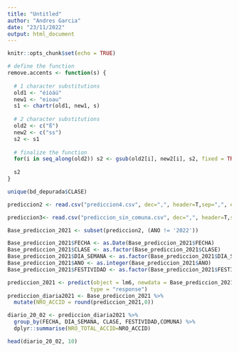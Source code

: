 ---
title: "Untitled"
author: "Andres Garcia"
date: "23/11/2022"
output: html_document
---



```{r setup, include=FALSE}
knitr::opts_chunk$set(echo = TRUE)
```

```{r Funcion para eliminar acentos}
# define the function
remove.accents <- function(s) {
  
  # 1 character substitutions
  old1 <- "éíóáú"
  new1 <- "eioau"
  s1 <- chartr(old1, new1, s)
  
  # 2 character substitutions 
  old2 <- c("ß")
  new2 <- c("ss")
  s2 <- s1
  
  # finalize the function
  for(i in seq_along(old2)) s2 <- gsub(old2[i], new2[i], s2, fixed = TRUE)
  
  s2
}
```


```{r}
unique(bd_depurada$CLASE)
```


```{r}
prediccion2 <- read.csv("prediccion4.csv", dec=",", header=T,sep=",", encoding = "UTF-8")
```
```{r}
prediccion3<- read.csv("prediccion_sin_comuna.csv", dec=",", header=T,sep=",", encoding = "UTF-8")
```


```{r}
Base_prediccion_2021 <- subset(prediccion2, (ANO != '2022'))

Base_prediccion_2021$FECHA <- as.Date(Base_prediccion_2021$FECHA)
Base_prediccion_2021$CLASE <- as.factor(Base_prediccion_2021$CLASE)
Base_prediccion_2021$DIA_SEMANA <- as.factor(Base_prediccion_2021$DIA_SEMANA)
Base_prediccion_2021$ANO <- as.integer(Base_prediccion_2021$ANO)
Base_prediccion_2021$FESTIVIDAD <- as.factor(Base_prediccion_2021$FESTIVIDAD)

prediccion_2021 <- predict(object = lm6, newdata = Base_prediccion_2021,
                          type = "response")
prediccion_diaria2021 <- Base_prediccion_2021 %>% 
  mutate(NRO_ACCID = round(prediccion_2021,0))

diario_20_02 <- prediccion_diaria2021 %>%
  group_by(FECHA, DIA_SEMANA, CLASE, FESTIVIDAD,COMUNA) %>%
  dplyr::summarise(NRO_TOTAL_ACCID=NRO_ACCID)

head(diario_20_02, 10)
```

